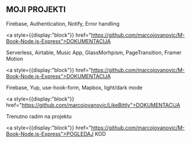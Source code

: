 ## MOJI PROJEKTI



<ProjectCard title="Devil_Island__Firebase--Blog" link="https://asot-trance-1000-react.netlify.app/asot" bg="linear-gradient(to right, #000 0%, #434343 100%)">
Firebase, Authentication, Notify, Error handling

<a style={{display:"block"}} href="https://github.com/marcojovanovic/M-Book-Node.js-Express">DOKUMENTACIJA</a>
</ProjectCard>


<ProjectCard title="A state of Trance 1000 (Moj Omaz)" link="https://asot-trance-1000-react.netlify.app" bg="linear-gradient(to right, #000 0%, #434343 100%)">
 Serverless, Airtable, Music App, GlassMorhpism, PageTransition, Framer Motion  
 
 <a style={{display:"block"}} href="https://github.com/marcojovanovic/M-Book-Node.js-Express">DOKUMENTACIJA</a>
</ProjectCard>



<ProjectCard title="Food Delivery" link="https://food-delivery-portfolio.netlify.app/" bg="linear-gradient(to right, #000 0%, #434343 100%)">
 Firebase, Yup, use-hook-form, Mapbox, light/dark mode  
 
 <a style={{display:"block"}} href="https://github.com/marcojovanovic/LikeBittly">DOKUMENTACIJA</a>
</ProjectCard>


<ProjectCard title="Firebase Chat" link="https://mysterious-beyond-12639.herokuapp.com/" bg="linear-gradient(to right, #000 0%, #434343 100%)">
 <a>Trenutno radim na projektu</a>

<a style={{display:"block"}} href="https://github.com/marcojovanovic/M-Book-Node.js-Express">POGLEDAJ KOD</a>
</ProjectCard>






